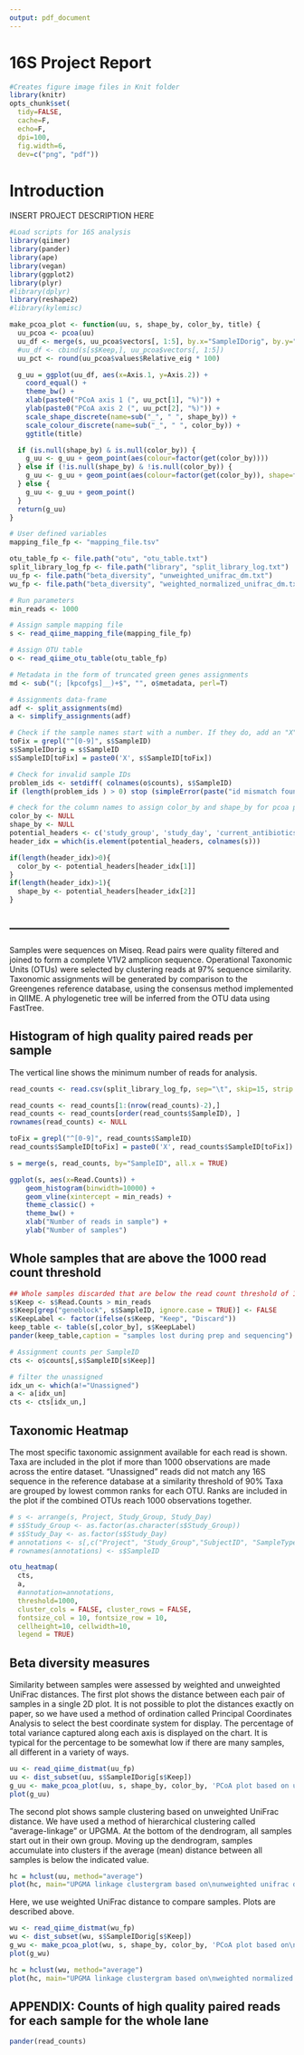 ```yaml
---
output: pdf_document
---
```

# 16S Project Report
```r
#Creates figure image files in Knit folder
library(knitr)
opts_chunk$set(
  tidy=FALSE,
  cache=F,
  echo=F,
  dpi=100,
  fig.width=6,
  dev=c("png", "pdf"))
```

# Introduction
INSERT PROJECT DESCRIPTION HERE

```r
#Load scripts for 16S analysis
library(qiimer)
library(pander)
library(ape)
library(vegan)
library(ggplot2)
library(plyr)
#library(dplyr)
library(reshape2)
#library(kylemisc)
```

```r
make_pcoa_plot <- function(uu, s, shape_by, color_by, title) {
  uu_pcoa <- pcoa(uu)
  uu_df <- merge(s, uu_pcoa$vectors[, 1:5], by.x="SampleIDorig", by.y="row.names")
  #uu_df <- cbind(s[s$Keep,], uu_pcoa$vectors[, 1:5])
  uu_pct <- round(uu_pcoa$values$Relative_eig * 100)

  g_uu = ggplot(uu_df, aes(x=Axis.1, y=Axis.2)) +
    coord_equal() +
    theme_bw() +
    xlab(paste0("PCoA axis 1 (", uu_pct[1], "%)")) +
    ylab(paste0("PCoA axis 2 (", uu_pct[2], "%)")) +
    scale_shape_discrete(name=sub("_", " ", shape_by)) + 
    scale_colour_discrete(name=sub("_", " ", color_by)) +
    ggtitle(title)

  if (is.null(shape_by) & is.null(color_by)) {
    g_uu <- g_uu + geom_point(aes(colour=factor(get(color_by))))
  } else if (!is.null(shape_by) & !is.null(color_by)) {
    g_uu <- g_uu + geom_point(aes(colour=factor(get(color_by)), shape=factor(get(shape_by))))
  } else {
    g_uu <- g_uu + geom_point()
  }
  return(g_uu)
}
```


```r
# User defined variables
mapping_file_fp <- "mapping_file.tsv"

otu_table_fp <- file.path("otu", "otu_table.txt")
split_library_log_fp <- file.path("library", "split_library_log.txt")
uu_fp <- file.path("beta_diversity", "unweighted_unifrac_dm.txt")
wu_fp <- file.path("beta_diversity", "weighted_normalized_unifrac_dm.txt")

# Run parameters
min_reads <- 1000
```

```r
# Assign sample mapping file
s <- read_qiime_mapping_file(mapping_file_fp)

# Assign OTU table
o <- read_qiime_otu_table(otu_table_fp)

# Metadata in the form of truncated green genes assignments
md <- sub("(; [kpcofgs]__)+$", "", o$metadata, perl=T)

# Assignments data-frame
adf <- split_assignments(md)
a <- simplify_assignments(adf)

# Check if the sample names start with a number. If they do, add an "X" to the front
toFix = grepl("^[0-9]", s$SampleID)
s$SampleIDorig = s$SampleID
s$SampleID[toFix] = paste0('X', s$SampleID[toFix])

# Check for invalid sample IDs
problem_ids <- setdiff( colnames(o$counts), s$SampleID)
if (length(problem_ids ) > 0) stop (simpleError(paste("id mismatch found", problem_ids, collapse=" ")))

# check for the column names to assign color_by and shape_by for pcoa plots
color_by <- NULL
shape_by <- NULL
potential_headers <- c('study_group', 'study_day', 'current_antibiotics', 'cage_number', 'mouse_strain')
header_idx = which(is.element(potential_headers, colnames(s)))

if(length(header_idx)>0){
  color_by <- potential_headers[header_idx[1]]
}
if(length(header_idx)>1){
  shape_by <- potential_headers[header_idx[2]]
}

```

## --------------------------------------------------------

Samples were sequences on Miseq. Read pairs were quality filtered and joined to form a complete V1V2 amplicon sequence.  Operational Taxonomic Units (OTUs) were selected by clustering reads at 97% sequence similarity.  Taxonomic assignments will be generated by comparison to the Greengenes reference database, using the consensus method implemented in QIIME.  A phylogenetic tree will be inferred from the OTU data using FastTree. 

## Histogram of high quality paired reads per sample

The vertical line shows the minimum number of reads for analysis.

```r
read_counts <- read.csv(split_library_log_fp, sep="\t", skip=15, strip.white = FALSE, blank.lines.skip = TRUE,  header=FALSE, col.names=c("SampleID", "Read Counts"), stringsAsFactors = FALSE)

read_counts <- read_counts[1:(nrow(read_counts)-2),]
read_counts <- read_counts[order(read_counts$SampleID), ]
rownames(read_counts) <- NULL

toFix = grepl("^[0-9]", read_counts$SampleID)
read_counts$SampleID[toFix] = paste0('X', read_counts$SampleID[toFix])

s = merge(s, read_counts, by="SampleID", all.x = TRUE)

ggplot(s, aes(x=Read.Counts)) +
    geom_histogram(binwidth=10000) +
    geom_vline(xintercept = min_reads) +
    theme_classic() +
    theme_bw() + 
    xlab("Number of reads in sample") +
    ylab("Number of samples")

```

## Whole samples that are above the 1000 read count threshold
```r
## Whole samples discarded that are below the read count threshold of 1000
s$Keep <- s$Read.Counts > min_reads
s$Keep[grep("geneblock", s$SampleID, ignore.case = TRUE)] <- FALSE
s$KeepLabel <- factor(ifelse(s$Keep, "Keep", "Discard"))
keep_table <- table(s[,color_by], s$KeepLabel)
pander(keep_table,caption = "samples lost during prep and sequencing")
```

```r
# Assignment counts per SampleID
cts <- o$counts[,s$SampleID[s$Keep]]

# filter the unassigned
idx_un <- which(a!="Unassigned")
a <- a[idx_un]
cts <- cts[idx_un,]
```

## Taxonomic Heatmap
The most specific taxonomic assignment available for each read is shown. Taxa are included in the plot if more than 1000 observations are made across the entire dataset. "Unassigned" reads did not match any 16S sequence in the reference database at a similarity threshold of 90%
Taxa are grouped by lowest common ranks for each OTU. Ranks are included in the plot if the combined OTUs reach 1000 observations together.
```r
# s <- arrange(s, Project, Study_Group, Study_Day)
# s$Study_Group <- as.factor(as.character(s$Study_Group))
# s$Study_Day <- as.factor(s$Study_Day)
# annotations <- s[,c("Project", "Study_Group","SubjectID", "SampleType", "Study_Day")]
# rownames(annotations) <- s$SampleID
```

```r
otu_heatmap(
  cts,
  a,
  #annotation=annotations,
  threshold=1000,
  cluster_cols = FALSE, cluster_rows = FALSE,
  fontsize_col = 10, fontsize_row = 10,
  cellheight=10, cellwidth=10,
  legend = TRUE)

```


## Beta diversity measures

Similarity between samples were assessed by weighted and unweighted UniFrac distances. The first plot shows the distance between each pair of samples in a single 2D plot. It is not possible to plot the distances exactly on paper, so we have used a method of ordination called Principal Coordinates Analysis to select the best coordinate system for display. The percentage of total variance captured along each axis is displayed on the chart. It is typical for the percentage to be somewhat low if there are many samples, all different in a variety of ways. 

```r
uu <- read_qiime_distmat(uu_fp)
uu <- dist_subset(uu, s$SampleIDorig[s$Keep])
g_uu <- make_pcoa_plot(uu, s, shape_by, color_by, 'PCoA plot based on unweighted unifrac distances')
plot(g_uu)
```

The second plot shows sample clustering based on unweighted UniFrac distance. We have used a method of hierarchical clustering called "average-linkage" or UPGMA. At the bottom of the dendrogram, all samples start out in their own group. Moving up the dendrogram, samples accumulate into clusters if the average (mean) distance between all samples is below the indicated value.

```r
hc = hclust(uu, method="average")
plot(hc, main="UPGMA linkage clustergram based on\nunweighted unifrac distances", xlab="", ylab="distance", sub = "")
```

\newpage

Here, we use weighted UniFrac distance to compare samples. Plots are described above.

```r
wu <- read_qiime_distmat(wu_fp)
wu <- dist_subset(wu, s$SampleIDorig[s$Keep])
g_wu <- make_pcoa_plot(wu, s, shape_by, color_by, 'PCoA plot based on\nweighted normalized UniFrac distances')
plot(g_wu)
```

\newpage

```r
hc = hclust(wu, method="average")
plot(hc, main="UPGMA linkage clustergram based on\nweighted normalized UniFrac distances", xlab="", ylab="distance", sub="")
```

\newpage

## APPENDIX: Counts of high quality paired reads for each sample for the whole lane
```r
pander(read_counts)
```
